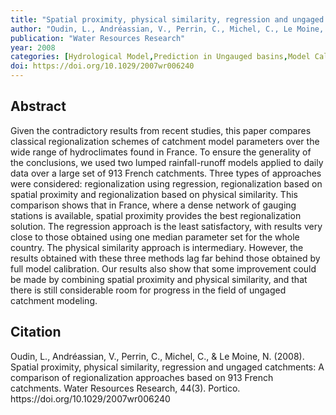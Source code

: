 ```yaml
---
title: "Spatial proximity, physical similarity, regression and ungaged catchments: A comparison of regionalization approaches based on 913 French catchments"
author: "Oudin, L., Andréassian, V., Perrin, C., Michel, C., Le Moine, N."
publication: "Water Resources Research"
year: 2008
categories: [Hydrological Model,Prediction in Ungauged basins,Model Calibration]
doi: https://doi.org/10.1029/2007wr006240
---
```


## Abstract

Given the contradictory results from recent studies, this paper compares classical regionalization schemes of catchment model parameters over the wide range of hydroclimates found in France. To ensure the generality of the conclusions, we used two lumped rainfall-runoff models applied to daily data over a large set of 913 French catchments. Three types of approaches were considered: regionalization using regression, regionalization based on spatial proximity and regionalization based on physical similarity. This comparison shows that in France, where a dense network of gauging stations is available, spatial proximity provides the best regionalization solution. The regression approach is the least satisfactory, with results very close to those obtained using one median parameter set for the whole country. The physical similarity approach is intermediary. However, the results obtained with these three methods lag far behind those obtained by full model calibration. Our results also show that some improvement could be made by combining spatial proximity and physical similarity, and that there is still considerable room for progress in the field of ungaged catchment modeling.

## Citation

Oudin, L., Andréassian, V., Perrin, C., Michel, C., & Le Moine, N. (2008). Spatial proximity, physical similarity, regression and ungaged catchments: A comparison of regionalization approaches based on 913 French catchments. Water Resources Research, 44(3). Portico. https://doi.org/10.1029/2007wr006240
